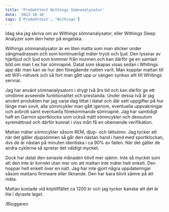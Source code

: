 ```yaml
---
title: 'Produkttest Withings Sömnanalysator'
date: '2023-10-18'
tags: ['Produkttest', 'Withings']
---
```


<CustomImage
  src="https://raw.githubusercontent.com/Abnovia/blogposts/main/images/withings_sleep_analyzer.jpg"
  alt="Withings Sleep Analyzer"
/>

Idag ska jag skriva om av Withings sömnanalysator, eller Withings Sleep Analyzer som den heter på engelska.

Withings sömnanalysator är en liten matta som man sticker under sängmadrassen och som kontinuerligt mäter tryck och ljud. Den lyssnar av hjärtljud och ljud som kommer från munnen och kan därför ge en samlad bild om man t.ex har sömnapné. Datat som skapas visas sedan i Whitings app där man kan se hur den föregående natten varit. Man kopplar mattan till ett WiFi-nätverk och så fort man gått upp ur sängen synkas allt till Whitings servrar.

Jag har använt sömnanalysatorn i drygt två års tid och kan därför ge ett omdöme avseende funktionalitet och prestanda. Under dessa två år jag använt produkten har jag varje dag tittat i datat och där sett uppgifter på hur länge man sovit, alla sömncykler man gått igenom, eventuella uppvakningar och avbrott samt eventuella förekommande sömnapné. Jag har samtidigt haft en Garmin sportklocka som också mätt sömncykler och dessutom syremättnad och därför kunnat i viss mån få en oberoende verifikation.

Mattan mäter sömncykler såsom REM, djup- och lättsömn. Jag tycker att när det gäller djupsömnen så går den nästan hand i hand med sportklockan, dvs de är nästan på minuten identiska i ca 90% av fallen. När det gäller de andra cyklerna så spretar det väldigt mycket.

Dock har datat den senaste månaden blivit mer ojämn. Inte så mycket som att den inte är korrekt utan mer om att mattan inte mäter helt enkelt. Den hoppar helt enkelt över en natt. Jag har inte gjort några uppdateringar såsom mattans firmware eller liknande. Den har bara blivit sämre på att mäta.

Mattan kostade vid köptillfället ca 1200 kr och jag tycker kanske att det är lite i dyraste laget.

/Bloggaren
